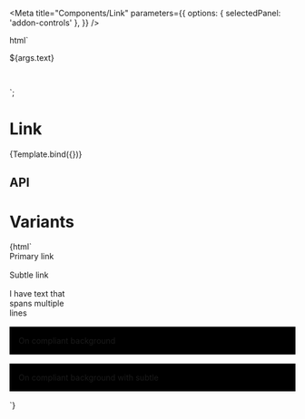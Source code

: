 
<Meta
  title="Components/Link"
  parameters={{
    options: { selectedPanel: 'addon-controls' },
  }}
/>

  html` <div style="display: grid; grid-gap: 1rem; grid-template-columns: 300px;">
    <pharos-link
      download=${ifDefined(args.download)}
      href=${ifDefined(args.href)}
      hreflang=${ifDefined(args.hreflang)}
      ping=${ifDefined(args.ping)}
      rel=${ifDefined(args.rel)}
      target=${ifDefined(args.target)}
      type=${ifDefined(args.type)}
    >
      ${args.text}
    </pharos-link>
  </div>`;

# Link

<GuidelineLink path="link" />

<Canvas withToolbar>
  <Story
    name="Base"
    args={{
      text: 'I am a link',
      href: '#',
    }}
  >
    {Template.bind({})}
  </Story>
</Canvas>

## API

<ArgsTable of="pharos-link" />

# Variants

<Canvas withToolbar>
  <Story name="Variants">
    {html`
      <div style="margin-bottom: 1rem">
        <pharos-link name="primary" href="#">Primary link</pharos-link>
      </div>
      <div style="margin-bottom: 1rem">
        <pharos-link name="subtle" href="#" subtle>Subtle link</pharos-link>
      </div>
      <div style="width:100px; margin-bottom: 1rem">
        <pharos-link name="multi" href="#">I have text that spans multiple lines</pharos-link>
      </div>
      <div style="background-color: #000000; padding: 1rem; margin-bottom: 1rem">
        <pharos-link name="on-background" href="#" on-background
          >On compliant background</pharos-link
        >
      </div>
      <div style="background-color: #000000; padding: 1rem; margin-bottom: 1rem">
        <pharos-link name="on-background-subtle" href="#" on-background subtle
          >On compliant background with subtle</pharos-link
        >
      </div>
    `}
  </Story>
</Canvas>
